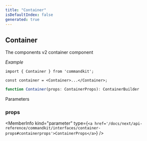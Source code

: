 ```yaml
---
title: "Container"
isDefaultIndex: false
generated: true
---
```



<!-- This file was generated from the CommandKit source. Do not modify. Instead, re-run the "docgen" script -->


## Container

<GenerationInfo sourceFile="packages/commandkit/src/components/v2/container.ts" sourceLine="32" packageName="commandkit" />

The components v2 container component



*Example*

```tsx
import { Container } from 'commandkit';

const container = <Container>...</Container>;
```

```ts title="Signature"
function Container(props: ContainerProps): ContainerBuilder
```
Parameters

### props

<MemberInfo kind="parameter" type={`<a href='/docs/next/api-reference/commandkit/interfaces/container-props#containerprops'>ContainerProps</a>`} />


